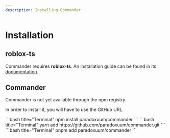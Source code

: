 ```yaml
---
description: Installing Commander
---
```



# Installation

## roblox-ts

Commander requires **roblox-ts**. An installation guide can be
found in its [documentation](https://roblox-ts.com/docs/setup-guide).

## Commander

Commander is not yet available through the npm registry.

In order to install it, you will have to use the GitHub URL.

<Tabs>
    <TabItem value="npm" default>
    ```bash title="Terminal"
    npm install paradoxuum/commander
    ```
    </TabItem>
	<TabItem value="yarn">
    ```bash title="Terminal"
    yarn add https://github.com/paradoxuum/commander.git
    ```
    </TabItem>
	<TabItem value="pnpm">
    ```bash title="Terminal"
    pnpm add paradoxuum/commander
    ```
    </TabItem>
</Tabs>
